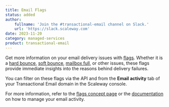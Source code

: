 ```yaml
---
title: Email Flags
status: added
author:
    fullname: 'Join the #transactional-email channel on Slack.'
    url: 'https://slack.scaleway.com'
date: 2023-11-20
category: managed-services
product: transactional-email
---
```


Get more information on your email delivery issues with [flags](/managed-services/transactional-email/concepts/#flags/). Whether it is a [hard bounce](/managed-services/transactional-email/concepts/#hard-bounce/), [soft bounce](/managed-services/transactional-email/concepts/#soft-bounce/), [mailbox full](/managed-services/transactional-email/concepts/#flags/), or other issues, these flags provide immediate insights into the reasons behind delivery failures.

You can filter on these flags via the API and from the **Email activity** tab of your Transactional Email domain in the Scaleway console.

For more information, refer to the [flags concept page](/managed-services/transactional-email/concepts/#flags/) or the [documentation](/managed-services/transactional-email/how-to/manage-email-activity/) on how to manage your email activity.

